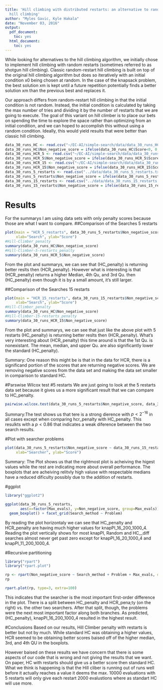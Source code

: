 ```yaml
---
title: 'Hill climbing with distributed restarts: an alternative to random-restart
  hill climbing'
author: "Myles Gavic, Kyle Hakala"
date: "November 03, 2016"
output:
  pdf_document:
    toc: yes
  html_document:
    toc: yes
---
```


While looking for alternatives to the hill climbing algorithm, we initially chose to implement hill climbing  with random restarts (sometimes referred to as shotgun hill climbing). Classic random-restart hill climbing is built on top of the original hill climbing algorithm but does so iteratively with an initial condition x0 being chosen at random. In the case of the knapsack problem, the best solution xm is kept until a future repetition potentially finds a better solution xm than the previous best and replaces it. 


Our approach differs from random-restart hill climbing in that the initial condition is not random. Instead, the initial condition is calculated by taking the max number of tries and dividing it by the number of restarts that we are going to execute. The goal of this variant on hill climber is to place our bets on spending the time to explore the space rather than optimizing from an initial condition, and we can hoped to accomplish this without using a random condition. Ideally, this would yield results that were better than classic hill climbing. 


```r
data_30_runs_HC <- read.csv("~/EC-AI/simple-search/data/data_30_runs_HC.txt", sep="")
data_30_runs_HC$Non_negative_score = ifelse(data_30_runs_HC$Score<0, 0, data_30_runs_HC$Score)
data_30_runs_HCR_5 <- read.csv("~/EC-AI/simple-search/data/data_30_runs_HCR_5.txt", sep="")
data_30_runs_HCR_5$Non_negative_score = ifelse(data_30_runs_HCR_5$Score<0, 0, data_30_runs_HCR_5$Score)
data_30_runs_HCR_15 <- read.csv("~/EC-AI/simple-search/data/data_30_runs_HCR_15.txt", sep="")
data_30_runs_HCR_15$Non_negative_score = ifelse(data_30_runs_HCR_15$Score<0, 0, data_30_runs_HCR_15$Score)
data_30_runs_5_restarts <- read.csv("../data/data_30_runs_5_restarts.txt", sep="")
data_30_runs_5_restarts$Non_negative_score = ifelse(data_30_runs_5_restarts$Score<0, 0, data_30_runs_5_restarts$Score)
data_30_runs_15_restarts <- read.csv("../data/data_30_runs_15_restarts.txt", sep="")
data_30_runs_15_restarts$Non_negative_score = ifelse(data_30_runs_15_restarts$Score<0, 0, data_30_runs_15_restarts$Score)
```


# Results
For the summarys I am using data sets with only penalty scores because those are what I want to compare.
##Comparison of the Searches 5 restarts
```r
plot(main = "HCR_5_restarts", data_30_runs_5_restarts$Non_negative_score ~ data_30_runs_5_restarts$Search_method,
     xlab="Search", ylab="Score")
#Hill-Climber_penalty
summary(data_30_runs_HC$Non_negative_score)
#Hill-Climber-5-restarts_penalty
summary(data_30_runs_HCR_5$Non_negative_score)
```
From the plot and summarys, we can see that (HC_penalty) is returning better reslts then (HCR_penalty).  However what is interesting is that (HCR_penalty) returns a higher Median, 4th Qu, and 3rd Qu. then (HC_penalty) even though it is by a small amount, it's still larger.

##Comparison of the Searches 15 restarts
```r
plot(main = "HCR_15_restarts", data_30_runs_15_restarts$Non_negative_score ~ data_30_runs_15_restarts$Search_method,
     xlab="Search", ylab="Score")
#Hill-Climber_penalty
summary(data_30_runs_HC$Non_negative_score)
#Hill-Climber-15-restarts_penalty
summary(data_30_runs_HCR_15$Non_negative_score)
```
From the plot and summarys, we can see that just like the above plot with 5 restarts (HC_penalty) is returning better reslts then (HCR_penalty). What's very interesting about (HCR_penalty) this time around is that the 1st Qu. is nonexistant. The mean, median, and upper Qu. are also significantly lower the standard (HC_penalty).  

Summary: One reason this might be is that in the data for HCR, there is a significand portion of the scores that are returning negative scores.  We are removing negative scores from the data set and making the data set smaller in comparison to standard HC.  

#Parswise Wilcox test
#5 restarts
We are just going to look at the 5 restarts data set because it gives us a more significant result that we can compare to HC_penalty.
```r
pairwise.wilcox.test(data_30_runs_5_restarts$Non_negative_score, data_30_runs_5_restarts$Search_method)
```

Summary:The test shows us that tere is a strong dierence with $p<2^{-16}$ in all cases except when comparing hcr_penalty with HC_penalty.  This resulkts with a $p<0.86$ that indicates a weak diference between the two search results.


#Plot with searcher problems

```r
plot(data_30_runs_5_restarts$Non_negative_score ~ data_30_runs_15_restarts$Problem,
     xlab="Searcher", ylab="Score")

```

Summary: The Plot shows us that the rightmost plot is acheiving the higest values while the rest are indicating more about overall performance.  The boxplots that are acheiving relitvly high valuse with respectable medians have a reduced dificulty possibly due to the addition of restarts. 

#ggplot
```r
library("ggplot2")

ggplot(data_30_runs_5_restarts,
       aes(x=factor(Max_evals), y=Non_negative_score, group=Max_evals)) + 
  geom_boxplot() + facet_grid(Search_method ~ Problem)

```

By reading the plot horizontaly we can see that HC_penalty and HCR_penalty are having much higher values for knapPI_16_200_1000_4.  Reading the plot vertically shows for most knapPI, Random and HC__diff searches almost never get past zero except for knapPI_16_20_1000_4 and knapPI_11_200_1000_4.

#Recursive partitioning
```r
library("rpart")
library("rpart.plot")

rp <- rpart(Non_negative_score ~ Search_method + Problem + Max_evals, data=data_30_runs_5_restarts)
rp

rpart.plot(rp, type=3, extra=100)
```

This indicates that the searcher is the most important first-order difference in the plot.  There is a split between HC_penalty and HCR_pena;ty (on the right) vs. the other two searchers. After that split, though, the problems were the next most important factor along both branches.  As predicted, (HC_penalty), knapPI_16_200_1000_4 resulted in the highest result.  


#Conclusions
Based on our results, Hill Climber penalty with restarts is better but not by much. While standard HC was obtaining a higher values, HCR seemed to be obtaining better scores baised off of the higher median, 3rd, and 4th QU in the boxplots.   

However baised on these results we have concern that there is some aspects of our code that is wrong and not giving the results that we want.  On paper, HC with restarts should give us a better score then standard HC.  What we think is happening is that the Hill cliber is running out of runs well before it actually reaches a value it deems the max.  10000 evaluations with 5 restarts will only give each restart 2000 evalustions where as standart HC will use more.  